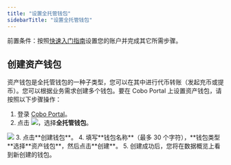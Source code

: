 ```yaml
---
title: "设置全托管钱包"
sidebarTitle: "设置全托管钱包"
---
```


<Note>前置条件：按照[快速入门指南](/cn/portal/quick-start-guide)设置您的账户并完成其它所需步骤。</Note>

## 创建资产钱包

资产钱包是全托管钱包的一种子类型，您可以在其中进行代币转账（发起充币或提币）。您可以根据业务需求创建多个钱包。要在 Cobo Portal 上设置资产钱包，请按照以下步骤操作：

1. 登录 [Cobo Portal](https://portal.cobo.com/login)。
2. 点击 <img src="/images/custodial-wallet/wallet-icon-cn.svg" className="icon"/>，选择**全托管钱包**。

<img src="/images/custodial-wallet/custodial-wallet-dashboard-cn.png" className="screenshot_full_screen"/>
3. 点击**创建钱包**。
4. 填写**钱包名称**（最多 30 个字符），**钱包类型**选择**资产钱包**，然后点击**创建**。
5. 创建成功后，您将在数据概览上看到新创建的钱包。




